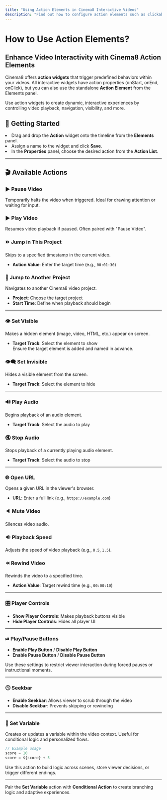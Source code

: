 ```yaml
---
title: "Using Action Elements in Cinema8 Interactive Videos"
description: "Find out how to configure action elements such as clickable areas or timers to trigger events or logic in interactive videos. Visit Cinema8."
---
```



# How to Use Action Elements?

## Enhance Video Interactivity with Cinema8 Action Elements

Cinema8 offers **action widgets** that trigger predefined behaviors within your videos. All interactive widgets have action properties (onStart, onEnd, onClick), but you can also use the standalone **Action Element** from the Elements panel.

<Callout type="info">
Use action widgets to create dynamic, interactive experiences by controlling video playback, navigation, visibility, and more.
</Callout>

## 📌 Getting Started

<Steps>
  <li>Drag and drop the <strong>Action</strong> widget onto the timeline from the <strong>Elements</strong> panel.</li>
  <li>Assign a name to the widget and click <strong>Save</strong>.</li>
  <li>In the <strong>Properties</strong> panel, choose the desired action from the <strong>Action List</strong>.</li>
</Steps>

---

## 🎬 Available Actions

### ▶ Pause Video
Temporarily halts the video when triggered. Ideal for drawing attention or waiting for input.

### ▶ Play Video
Resumes video playback if paused. Often paired with "Pause Video".

### ⏩ Jump in This Project
Skips to a specified timestamp in the current video.

- **Action Value**: Enter the target time (e.g., `00:01:30`)

### 🔁 Jump to Another Project
Navigates to another Cinema8 video project.

- **Project**: Choose the target project  
- **Start Time**: Define when playback should begin

---

### 👁 Set Visible
Makes a hidden element (image, video, HTML, etc.) appear on screen.

- **Target Track**: Select the element to show  
<Callout type="warning">Ensure the target element is added and named in advance.</Callout>

### 👁‍🗨 Set Invisible
Hides a visible element from the screen.

- **Target Track**: Select the element to hide

---

### 🔊 Play Audio
Begins playback of an audio element.

- **Target Track**: Select the audio to play

### 🔇 Stop Audio
Stops playback of a currently playing audio element.

- **Target Track**: Select the audio to stop

---

### 🌐 Open URL
Opens a given URL in the viewer's browser.

- **URL**: Enter a full link (e.g., `https://example.com`)

### 🔈 Mute Video
Silences video audio.

### 🔉 Playback Speed
Adjusts the speed of video playback (e.g., `0.5`, `1.5`).

### ⏪ Rewind Video
Rewinds the video to a specified time.

- **Action Value**: Target rewind time (e.g., `00:00:10`)

---

### 🎛 Player Controls

- **Show Player Controls**: Makes playback buttons visible  
- **Hide Player Controls**: Hides all player UI

---

### ⏯ Play/Pause Buttons

- **Enable Play Button** / **Disable Play Button**  
- **Enable Pause Button** / **Disable Pause Button**

<Callout type="warning">
Use these settings to restrict viewer interaction during forced pauses or instructional moments.
</Callout>

---

### 🕓 Seekbar

- **Enable Seekbar**: Allows viewer to scrub through the video  
- **Disable Seekbar**: Prevents skipping or rewinding

---

### 🧠 Set Variable
Creates or updates a variable within the video context. Useful for conditional logic and personalized flows.

```js
// Example usage
score = 10
score = ${score} + 5
```

Use this action to build logic across scenes, store viewer decisions, or trigger different endings.

---

<Callout type="tip">
Pair the <strong>Set Variable</strong> action with <strong>Conditional Action</strong> to create branching logic and adaptive experiences.
</Callout>
